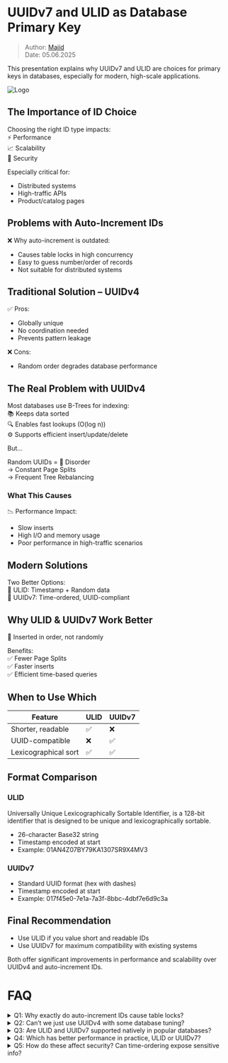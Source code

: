 # UUIDv7 and ULID as Database Primary Key

> Author: [Majid](may@alteos.com)  
> Date: 05.06.2025

This presentation explains why UUIDv7 and ULID are choices for primary keys in databases, especially for modern, high-scale applications.

![Logo](/UUIDv7-ULID/UUIDv7-ULID.jpg)

## The Importance of ID Choice

Choosing the right ID type impacts:  
⚡ Performance  
📈 Scalability  
🔐 Security

Especially critical for:
- Distributed systems
- High-traffic APIs
- Product/catalog pages

## Problems with Auto-Increment IDs

❌ Why auto-increment is outdated:
- Causes table locks in high concurrency
- Easy to guess number/order of records
- Not suitable for distributed systems

## Traditional Solution – UUIDv4

✅ Pros:
- Globally unique
- No coordination needed
- Prevents pattern leakage

❌ Cons:
- Random order degrades database performance

## The Real Problem with UUIDv4

Most databases use B-Trees for indexing:  
📚 Keeps data sorted  
🔍 Enables fast lookups (O(log n))  
⚙️ Supports efficient insert/update/delete

But...

Random UUIDs = 🔄 Disorder  
→ Constant Page Splits  
→ Frequent Tree Rebalancing

### What This Causes

📉 Performance Impact:
- Slow inserts
- High I/O and memory usage
- Poor performance in high-traffic scenarios

## Modern Solutions

Two Better Options:  
🔹 ULID: Timestamp + Random data  
🔹 UUIDv7: Time-ordered, UUID-compliant

## Why ULID & UUIDv7 Work Better

🔑 Inserted in order, not randomly

Benefits:  
✅ Fewer Page Splits  
✅ Faster inserts  
✅ Efficient time-based queries

## When to Use Which

| Feature              | ULID | UUIDv7 |
| -------------------- | ---- | ------ |
| Shorter, readable    | ✅    | ❌      |
| UUID-compatible      | ❌    | ✅      |
| Lexicographical sort | ✅    | ✅      |

## Format Comparison

### ULID

Universally Unique Lexicographically Sortable Identifier, is a 128-bit identifier that is designed to be unique and lexicographically sortable.
- 26-character Base32 string
- Timestamp encoded at start
- Example: 01AN4Z07BY79KA1307SR9X4MV3

### UUIDv7
- Standard UUID format (hex with dashes)
- Timestamp encoded at start
- Example: 017f45e0-7e1a-7a3f-8bbc-4dbf7e6d9c3a

## Final Recommendation

- Use ULID if you value short and readable IDs
- Use UUIDv7 for maximum compatibility with existing systems

Both offer significant improvements in performance and scalability over UUIDv4 and auto-increment IDs.

# FAQ

<details>
  <summary>Q1: Why exactly do auto-increment IDs cause table locks?</summary>
  
  Auto-increment IDs require the database to generate sequential numbers. Under high concurrency, many transactions compete to get the next number, which leads to locking or contention on the table or the ID generator, slowing down inserts.

</details>

<details>
  <summary>Q2: Can’t we just use UUIDv4 with some database tuning?</summary>
  
While some tuning can help, the core problem is the random order of UUIDv4 keys. This causes frequent page splits and tree reorganizations in B-Tree indexes, which is a fundamental inefficiency that tuning can’t fully fix.

</details>

<details>
  <summary>Q3: Are ULID and UUIDv7 supported natively in popular databases?</summary>
  
Most databases don’t natively generate ULID or UUIDv7 yet, but you can generate them in your application layer or via extensions/functions, then store them as strings or UUID types. Support is growing as these standards gain popularity.

</details>

<details>
  <summary>Q4: Which has better performance in practice, ULID or UUIDv7?</summary>
  
Performance differences are usually minimal because both are time-ordered. The choice depends more on readability (ULID is shorter and easier to handle) versus compatibility with existing UUID systems (UUIDv7).

</details>

<details>
  <summary>Q5: How do these affect security? Can time-ordering expose sensitive info?</summary>
  
Time-ordering slightly reveals creation time, but this is usually acceptable. Both ULID and UUIDv7 still include randomness to prevent easy guessing of other IDs. If timestamp privacy is critical, additional measures may be needed.

</details>